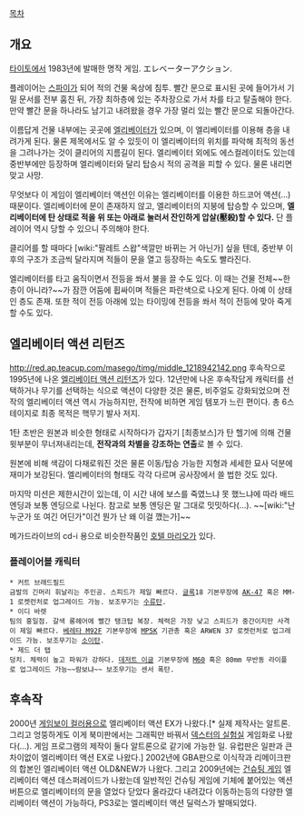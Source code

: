 [[목차]]
== 개요 ==
{{{#!html
<iframe width="420" height="345" src="http://www.youtube.com/embed/pXu-oKmRqf0" frameborder="0" allowfullscreen></iframe>
}}}
[[타이토]]에서 1983년에 발매한 명작 게임. エレベーターアクション.

플레이어는 [[스파이]]가 되어 적의 건물 옥상에 침투. 빨간 문으로 표시된 곳에 들어가서 기밀 문서를 전부 훔친 뒤, 가장 최하층에 있는 주차장으로 가서 차를 타고 탈출해야 한다. 만약 빨간 문을 하나라도 남기고 내려왔을 경우 가장 멀리 있는 빨간 문으로 되돌아간다.

이름답게 건물 내부에는 곳곳에 [[엘리베이터]]가 있으며, 이 엘리베이터를 이용해 층을 내려가게 된다. 물론 제목에서도 알 수 있듯이 이 엘리베이터의 위치를 파악해 최적의 동선을 그려나가는 것이 클리어의 지름길이 된다. 엘리베이터 외에도 에스컬레이터도 있는데 중반부에만 등장하며 엘리베이터와 달리 탑승시 적의 공격을 피할 수 있다. 물론 내리면 맞고 사망.

무엇보다 이 게임이 엘리베이터 액션인 이유는 엘리베이터를 이용한 하드코어 액션(...)때문이다. 엘리베이터에 문이 존재하지 않고, 엘리베이터의 지붕에 탑승할 수 있으며, '''엘리베이터에 탄 상태로 적을 위 또는 아래로 눌러서 잔인하게 압살(壓殺)할 수 있다.''' 단 플레이어 역시 당할 수 있으니 주의해야 한다.

클리어를 할 때마다 [wiki:"팔레트 스왑"색깔만 바뀌는 거 아닌가] 싶을 텐데, 중반부 이후의 구조가 조금씩 달라지며 적들이 문을 열고 등장하는 속도도 빨라진다.

엘리베이터를 타고 움직이면서 전등을 쏴서 불을 끌 수도 있다. 이 때는 건물 전체~~한 층이 아니라?~~가 잠깐 어둠에 휩싸이며 적들은 파란색으로 나오게 된다. 아예 이 상태인 층도 존재. 또한 적이 전등 아래에 있는 타이밍에 전등을 쏴서 적이 전등에 맞아 죽게 할 수도 있다.

== 엘리베이터 액션 리턴즈 ==
http://red.ap.teacup.com/masego/timg/middle_1218942142.png
{{{#!html
<object width="420" height="315"><param name="movie" value="http://www.youtube.com/v/sPq-Rgb0fFA?version=3&amp;hl=ko_KR"></param><param name="allowFullScreen" value="true"></param><param name="allowscriptaccess" value="always"></param><embed src="http://www.youtube.com/v/sPq-Rgb0fFA?version=3&amp;hl=ko_KR" type="application/x-shockwave-flash" width="420" height="315" allowscriptaccess="always" allowfullscreen="true"></embed></object>
}}}
후속작으로 1995년에 나온 [http://janet.egloos.com/4063197 엘리베이터 액션 리턴즈]가 있다. 12년만에 나온 후속작답게 캐릭터를 선택하거나 무기를 선택하는 식으로 액션이 다양한 것은 물론, 비주얼도 강화되었으며 전작의 엘리베이터 액션 역시 가능하지만, 전작에 비하면 게임 템포가 느린 편이다. 총 6스테이지로 최종 목적은 핵무기 발사 저지.

1탄 초반은 원본과 비슷한 형태로 시작하다가 갑자기 [최종보스]가 탄 헬기에 의해 건물 윗부분이 무너져내리는데, '''전작과의 차별을 강조하는 연출'''로 볼 수 있다.

원본에 비해 색감이 다채로워진 것은 물론 이동/탑승 가능한 지형과 세세한 묘사 덕분에 재미가 보강된다. 엘리베이터의 형태도 각각 다르며 공사장에서 쓸 법한 것도 있다.

마지막 미션은 제한시간이 있는데, 이 시간 내에 보스를 죽였느냐 못 했느냐에 따라 배드 엔딩과 보통 엔딩으로 나뉜다. 참고로 보통 엔딩은 말 그대로 밋밋하다(…). ~~[wiki:"난 누군가 또 여긴 어딘가"이건 뭔가 난 왜 이걸 깼는가]~~

메가드라이브의 cd-i 용으로 비슷한작품인 [[호텔 마리오]]가 있다.
=== 플레이어블 캐릭터 ===
 * 커트 브래드필드
 금발의 긴머리 휘날리는 주인공. 스피드가 제일 빠르다. [[글록]]18 기본무장에 [[AK-47]] 혹은 MM-1 로켓런처로 업그레이드 가능. 보조무기는 [[수류탄]]. 
 * 이디 바렛 
 팀의 홍일점. 갈색 롱헤어에 빨간 탱크탑 복장. 체력은 가장 낮고 스피드가 중간이지만 사격이 제일 빠르다. [[베레타 M92F]] 기본무장에 [[MP5]]K 기관총 혹은 ARWEN 37 로켓런처로 업그레이드 가능. 보조무기는 [[소이탄]].
 * 제드 더 탭
 덩치. 체력이 높고 파워가 강하다. [[데저트 이글]] 기본무장에 [[M60]] 혹은 80mm 무반동 라이플로 업그레이드 가능~~람보냐~~ 보조무기는 센서 폭탄.
== 후속작 ==
2000년 [[게임보이 컬러]]용으로 엘리베이터 액션 EX가 나왔다.[* 실제 제작사는 알트론. 그리고 엉뚱하게도 이게 북미판에서는 그래픽만 바꿔서 [[덱스터의 실험실]] 게임화로 나왔다(...). 게임 프로그램의 제작이 둘다 알트론으로 같기에 가능한 일. 유럽판은 일판과 큰 차이없이 엘리베이터 액션 EX로 나왔다.] 2002년에 GBA판으로 이식작과 리메이크판의 합본인 엘리베이터 액션 OLD&NEW가 나왔다. 그리고 2009년에는 [[건슈팅 게임]] 엘리베이터 액션 데스퍼레이드가 나왔는데 일반적인 건슈팅 게임에 기체에 붙어있는 액션버튼으로 엘리베이터의 문을 열었다 닫았다 올라갔다 내려갔다 이동하는등의 다양한 엘리베이터 액션이 가능하다, PS3로는 엘리베이터 액션 딜럭스가 발매되었다.
